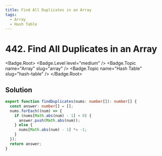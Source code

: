 ```yaml
---
title: Find All Duplicates in an Array
tags:
  - Array
  - Hash Table
---
```


# 442. Find All Duplicates in an Array

<Badge.Root>
  <Badge.Level level="medium" />
  <Badge.Topic name="Array" slug="array" />
  <Badge.Topic name="Hash Table" slug="hash-table" />
</Badge.Root>

## Solution

```typescript filename="solution.ts" copy
export function findDuplicates(nums: number[]): number[] {
  const answer: number[] = [];
  nums.forEach((num) => {
    if (nums[Math.abs(num) - 1] < 0) {
      answer.push(Math.abs(num));
    } else {
      nums[Math.abs(num) - 1] *= -1;
    }
  });
  return answer;
}
```

<ProblemLink
  codingSite="leetcode"
  href="https://leetcode.com/problems/find-all-duplicates-in-an-array"
  title="Find All Duplicates in an Array"
/>
